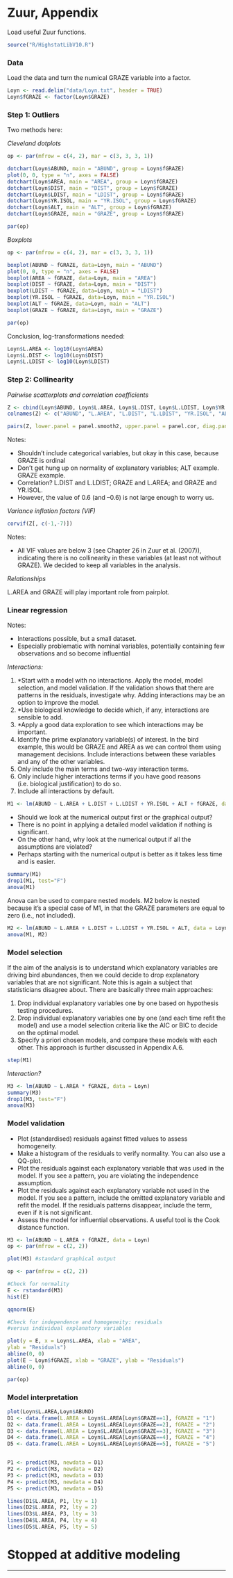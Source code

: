 # Zuur, Appendix

Load useful Zuur functions.

```r
source("R/HighstatLibV10.R")
```

### Data

Load the data and turn the numical GRAZE variable into a factor.

```r
Loyn <- read.delim("data/Loyn.txt", header = TRUE)
Loyn$fGRAZE <- factor(Loyn$GRAZE)
```

### Step 1: Outliers

Two methods here:

*Cleveland dotplots*

```r
op <- par(mfrow = c(4, 2), mar = c(3, 3, 3, 1))

dotchart(Loyn$ABUND, main = "ABUND", group = Loyn$fGRAZE)
plot(0, 0, type = "n", axes = FALSE)
dotchart(Loyn$AREA, main = "AREA", group = Loyn$fGRAZE)
dotchart(Loyn$DIST, main = "DIST", group = Loyn$fGRAZE)
dotchart(Loyn$LDIST, main = "LDIST", group = Loyn$fGRAZE)
dotchart(Loyn$YR.ISOL, main = "YR.ISOL", group = Loyn$fGRAZE) 
dotchart(Loyn$ALT, main = "ALT", group = Loyn$fGRAZE)
dotchart(Loyn$GRAZE, main = "GRAZE", group = Loyn$fGRAZE)

par(op)
```

*Boxplots*

```r
op <- par(mfrow = c(4, 2), mar = c(3, 3, 3, 1))

boxplot(ABUND ~ fGRAZE, data=Loyn, main = "ABUND")
plot(0, 0, type = "n", axes = FALSE)
boxplot(AREA ~ fGRAZE, data=Loyn, main = "AREA")
boxplot(DIST ~ fGRAZE, data=Loyn, main = "DIST")
boxplot(LDIST ~ fGRAZE, data=Loyn, main = "LDIST")
boxplot(YR.ISOL ~ fGRAZE, data=Loyn, main = "YR.ISOL")
boxplot(ALT ~ fGRAZE, data=Loyn, main = "ALT")
boxplot(GRAZE ~ fGRAZE, data=Loyn, main = "GRAZE")

par(op)
```

Conclusion, log-transformations needed:

```r
Loyn$L.AREA <- log10(Loyn$AREA) 
Loyn$L.DIST <- log10(Loyn$DIST) 
Loyn$L.LDIST <- log10(Loyn$LDIST)
```

### Step 2: Collinearity

*Pairwise scatterplots and correlation coefficients*

```r
Z <- cbind(Loyn$ABUND, Loyn$L.AREA, Loyn$L.DIST, Loyn$L.LDIST, Loyn$YR.ISOL, Loyn$ALT, Loyn$GRAZE)
colnames(Z) <- c("ABUND", "L.AREA", "L.DIST", "L.LDIST", "YR.ISOL", "ALT", "GRAZE")

pairs(Z, lower.panel = panel.smooth2, upper.panel = panel.cor, diag.panel = panel.hist)
```

Notes:  

- Shouldn't include categorical variables, but okay in this case, because GRAZE is ordinal
- Don't get hung up on normality of explanatory variables; ALT example. GRAZE example.
- Correlation? L.DIST and L.LDIST; GRAZE and L.AREA; and GRAZE and YR.ISOL. 
- However, the value of 0.6 (and –0.6) is not large enough to worry us.

*Variance inflation factors (VIF)*

```r
corvif(Z[, c(-1,-7)])
```

Notes: 

- All VIF values are below 3 (see Chapter 26 in Zuur et al. (2007)), indicating there is no collinearity in these variables (at least not without GRAZE). We decided to keep all variables in the analysis.

*Relationships*

L.AREA and GRAZE will play important role from pairplot.

### Linear regression

Notes:

- Interactions possible, but a small dataset.
- Especially problematic with nominal variables, potentially containing few observations and so become influential

*Interactions:*

1. *Start with a model with no interactions. Apply the model, model selection, and model validation. If the validation shows that there are patterns in the residuals, investigate why. Adding interactions may be an option to improve the model.
2. *Use biological knowledge to decide which, if any, interactions are sensible to add.
3. *Apply a good data exploration to see which interactions may be important.
4. Identify the prime explanatory variable(s) of interest. In the bird example, this would be GRAZE and AREA as we can control them using management decisions. Include interactions between these variables and any of the other variables.
5. Only include the main terms and two-way interaction terms.
6. Only include higher interactions terms if you have good reasons (i.e. biological justification) to do so.
7. Include all interactions by default.

```r
M1 <- lm(ABUND ~ L.AREA + L.DIST + L.LDIST + YR.ISOL + ALT + fGRAZE, data = Loyn)
```

- Should we look at the numerical output first or the graphical output? 
- There is no point in applying a detailed model validation if nothing is significant. 
- On the other hand, why look at the numerical output if all the assumptions are violated? 
- Perhaps starting with the numerical output is better as it takes less time and is easier. 

```r
summary(M1)
drop1(M1, test="F") 
anova(M1)
```

Anova can be used to compare nested models. M2 below is nested because it's a special case of M1, in that the GRAZE parameters are equal to zero (i.e., not included).

```r
M2 <- lm(ABUND ~ L.AREA + L.DIST + L.LDIST + YR.ISOL + ALT, data = Loyn)
anova(M1, M2)
```


### Model selection

If the aim of the analysis is to understand which explanatory variables are driving bird abundances, then we could decide to drop explanatory variables that are not significant. Note this is again a subject that statisticians disagree about. There are basically three main approaches:

1. Drop individual explanatory variables one by one based on hypothesis testing procedures.
2. Drop individual explanatory variables one by one (and each time refit the model) and use a model selection criteria like the AIC or BIC to decide on the optimal model.
3. Specify a priori chosen models, and compare these models with each other. This approach is further discussed in Appendix A.6.

```r
step(M1)
```

*Interaction?*

```r
M3 <- lm(ABUND ~ L.AREA * fGRAZE, data = Loyn)
summary(M3)
drop1(M3, test="F") 
anova(M3)
```

### Model validation


- Plot (standardised) residuals against fitted values to assess homogeneity.
- Make a histogram of the residuals to verify normality. You can also use a QQ-plot.
- Plot the residuals against each explanatory variable that was used in the model. If you see a pattern, you are violating the independence assumption.
- Plot the residuals against each explanatory variable not used in the model. If you see a pattern, include the omitted explanatory variable and refit the model. If the residuals patterns disappear, include the term, even if it is not significant.
- Assess the model for influential observations. A useful tool is the Cook distance function.

```r

M3 <- lm(ABUND ~ L.AREA + fGRAZE, data = Loyn) 
op <- par(mfrow = c(2, 2))

plot(M3) #standard graphical output

op <- par(mfrow = c(2, 2))

#Check for normality 
E <- rstandard(M3) 
hist(E)

qqnorm(E)

#Check for independence and homogeneity: residuals 
#versus individual explanatory variables

plot(y = E, x = Loyn$L.AREA, xlab = "AREA",
ylab = "Residuals") 
abline(0, 0)
plot(E ~ Loyn$fGRAZE, xlab = "GRAZE", ylab = "Residuals")
abline(0, 0)

par(op)

```

### Model interpretation

```r
plot(Loyn$L.AREA,Loyn$ABUND)
D1 <- data.frame(L.AREA = Loyn$L.AREA[Loyn$GRAZE==1], fGRAZE = "1")
D2 <- data.frame(L.AREA = Loyn$L.AREA[Loyn$GRAZE==2], fGRAZE = "2")
D3 <- data.frame(L.AREA = Loyn$L.AREA[Loyn$GRAZE==3], fGRAZE = "3")
D4 <- data.frame(L.AREA = Loyn$L.AREA[Loyn$GRAZE==4], fGRAZE = "4")
D5 <- data.frame(L.AREA = Loyn$L.AREA[Loyn$GRAZE==5], fGRAZE = "5")


P1 <- predict(M3, newdata = D1) 
P2 <- predict(M3, newdata = D2) 
P3 <- predict(M3, newdata = D3) 
P4 <- predict(M3, newdata = D4) 
P5 <- predict(M3, newdata = D5)

lines(D1$L.AREA, P1, lty = 1) 
lines(D2$L.AREA, P2, lty = 2) 
lines(D3$L.AREA, P3, lty = 3) 
lines(D4$L.AREA, P4, lty = 4) 
lines(D5$L.AREA, P5, lty = 5)

```

# Stopped at additive modeling

---


